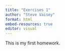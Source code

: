 ```yaml
---
title: "Exercises 1"
author: "Steve Vaisey"
format: html
embed-resources: true
editor: visual
---
```


This is my first homework.
